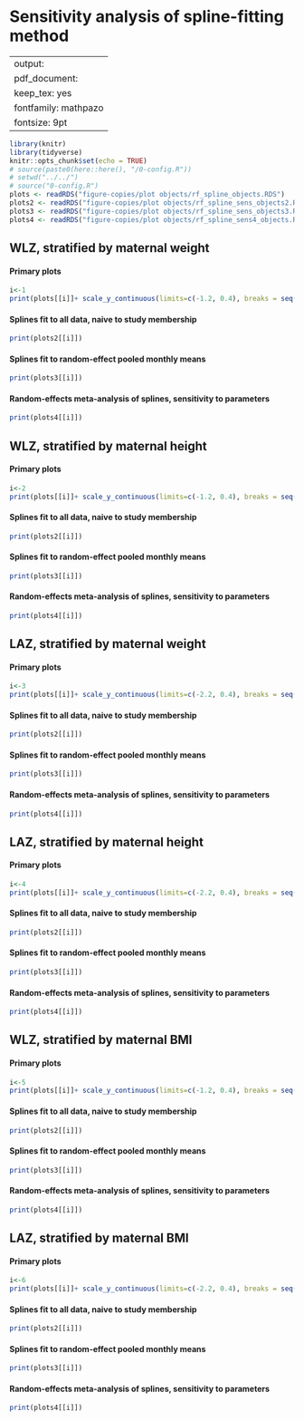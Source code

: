 # Sensitivity analysis of spline-fitting method {#spline}

---
output:
  pdf_document:
    keep_tex: yes
fontfamily: mathpazo
fontsize: 9pt
---

\raggedright



```r
library(knitr)
library(tidyverse)
knitr::opts_chunk$set(echo = TRUE)
# source(paste0(here::here(), "/0-config.R"))
# setwd("../../")
# source("0-config.R")
plots <- readRDS("figure-copies/plot objects/rf_spline_objects.RDS")
plots2 <- readRDS("figure-copies/plot objects/rf_spline_sens_objects2.RDS")
plots3 <- readRDS("figure-copies/plot objects/rf_spline_sens_objects3.RDS")
plots4 <- readRDS("figure-copies/plot objects/rf_spline_sens4_objects.RDS")

```


## WLZ, stratified by maternal weight

#### Primary plots

```r
i<-1
print(plots[[i]]+ scale_y_continuous(limits=c(-1.2, 0.4), breaks = seq(-1.2, 0.4, 0.2), labels = round(seq(-1.2, 0.4, 0.2),1)))
```

#### Splines fit to all data, naive to study membership

```r
print(plots2[[i]])
```

#### Splines fit to random-effect pooled monthly means

```r
print(plots3[[i]])
```

#### Random-effects meta-analysis of splines, sensitivity to parameters

```r
print(plots4[[i]])
```


## WLZ, stratified by maternal height

#### Primary plots

```r
i<-2
print(plots[[i]]+ scale_y_continuous(limits=c(-1.2, 0.4), breaks = seq(-1.2, 0.4, 0.2), labels = round(seq(-1.2, 0.4, 0.2),1)))
```

#### Splines fit to all data, naive to study membership

```r
print(plots2[[i]])
```

#### Splines fit to random-effect pooled monthly means

```r
print(plots3[[i]])
```

#### Random-effects meta-analysis of splines, sensitivity to parameters

```r
print(plots4[[i]])
```








## LAZ, stratified by maternal weight

#### Primary plots

```r
i<-3
print(plots[[i]]+ scale_y_continuous(limits=c(-2.2, 0.4), breaks = seq(-2.2, 0.4, 0.2), labels = round(seq(-2.2, 0.4, 0.2),1)))
```

#### Splines fit to all data, naive to study membership

```r
print(plots2[[i]])
```

#### Splines fit to random-effect pooled monthly means

```r
print(plots3[[i]])
```

#### Random-effects meta-analysis of splines, sensitivity to parameters

```r
print(plots4[[i]])
```


## LAZ, stratified by maternal height

#### Primary plots

```r
i<-4
print(plots[[i]]+ scale_y_continuous(limits=c(-2.2, 0.4), breaks = seq(-2.2, 0.4, 0.2), labels = round(seq(-2.2, 0.4, 0.2),1)))
```

#### Splines fit to all data, naive to study membership

```r
print(plots2[[i]])
```

#### Splines fit to random-effect pooled monthly means

```r
print(plots3[[i]])
```

#### Random-effects meta-analysis of splines, sensitivity to parameters

```r
print(plots4[[i]])
```














## WLZ, stratified by maternal BMI

#### Primary plots

```r
i<-5
print(plots[[i]]+ scale_y_continuous(limits=c(-1.2, 0.4), breaks = seq(-1.2, 0.4, 0.2), labels = round(seq(-1.2, 0.4, 0.2),1)))
```

#### Splines fit to all data, naive to study membership

```r
print(plots2[[i]])
```

#### Splines fit to random-effect pooled monthly means

```r
print(plots3[[i]])
```

#### Random-effects meta-analysis of splines, sensitivity to parameters

```r
print(plots4[[i]])
```


## LAZ, stratified by maternal BMI

#### Primary plots

```r
i<-6
print(plots[[i]]+ scale_y_continuous(limits=c(-2.2, 0.4), breaks = seq(-2.2, 0.4, 0.2), labels = round(seq(-2.2, 0.4, 0.2),1)))
```

#### Splines fit to all data, naive to study membership

```r
print(plots2[[i]])
```

#### Splines fit to random-effect pooled monthly means

```r
print(plots3[[i]])
```

#### Random-effects meta-analysis of splines, sensitivity to parameters

```r
print(plots4[[i]])
```


